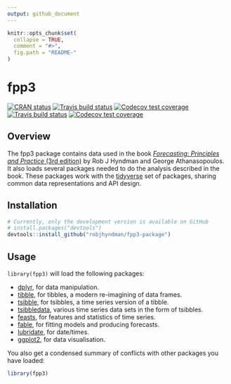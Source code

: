 ```yaml
---
output: github_document
---
```

<!-- README.md is generated from README.Rmd. Please edit that file -->

```r
knitr::opts_chunk$set(
  collapse = TRUE,
  comment = "#>",
  fig.path = "README-"
)
```

# fpp3

<!-- badges: start -->
[![CRAN status](https://www.r-pkg.org/badges/version/fpp3)](https://cran.r-project.org/package=fpp3)
[![Travis build status](https://travis-ci.org/fpp3/fpp3.svg?branch=master)](https://travis-ci.org/fpp3/fpp3)
[![Codecov test coverage](https://codecov.io/gh/fpp3/fpp3/branch/master/graph/badge.svg)](https://codecov.io/gh/fpp3/fpp3?branch=master)
[![Travis build status](https://travis-ci.org/robjhyndman/fpp3-package.svg?branch=master)](https://travis-ci.org/robjhyndman/fpp3-package)
[![Codecov test coverage](https://codecov.io/gh/robjhyndman/fpp3-package/branch/master/graph/badge.svg)](https://codecov.io/gh/robjhyndman/fpp3-package?branch=master)
<!-- badges: end -->

## Overview

The fpp3 package contains data used in the book [*Forecasting: Principles and Practice* (3rd edition)](https://OTexts.com/fpp3) by Rob J Hyndman and George Athanasopoulos. It also loads several packages needed to do the analysis described in the book. These packages work with the [tidyverse](https://www.tidyverse.org/) set of packages, sharing common data representations and API design.

## Installation

```r
# Currently, only the development version is available on GitHub
# install.packages("devtools")
devtools::install_github("robjhyndman/fpp3-package")
```

## Usage

`library(fpp3)` will load the following packages:

* [dplyr](http://dplyr.tidyverse.org), for data manipulation.
* [tibble](http://tibble.tidyverse.org), for tibbles, a modern re-imagining of data frames.
* [tsibble](http://tsibble.tidyverts.org), for tsibbles, a time series version of a tibble.
* [tsibbledata](http://tsibbledata.tidyverts.org), various time series data sets in the form of tsibbles.
* [feasts](http://feasts.tidyverts.org), for features and statistics of time series.
* [fable](http://fable.tidyverts.org), for fitting models and producing forecasts.
* [lubridate](https://github.com/hadley/lubridate), for date/times.
* [ggplot2](http://ggplot2.tidyverse.org), for data visualisation.

You also get a condensed summary of conflicts with other packages you have loaded:

```r
library(fpp3)
```

